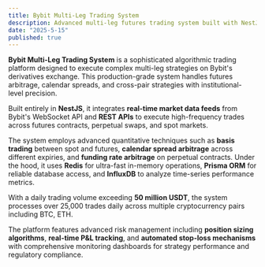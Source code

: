 ```yaml
---
title: Bybit Multi-Leg Trading System
description: Advanced multi-leg futures trading system built with NestJS, WebSocket, Redis, Prisma ORM, and InfluxDB, executing complex strategies on Bybit's derivatives platform. It delivers high-frequency arbitrage and spread trading with sub-millisecond precision across multiple futures contracts and perpetual swaps.
date: "2025-5-15"
published: true
---
```


**Bybit Multi-Leg Trading System** is a sophisticated algorithmic trading platform designed to execute complex multi-leg strategies on Bybit's derivatives exchange. This production-grade system handles futures arbitrage, calendar spreads, and cross-pair strategies with institutional-level precision.

Built entirely in **NestJS**, it integrates **real-time market data feeds** from Bybit's WebSocket API and **REST APIs** to execute high-frequency trades across futures contracts, perpetual swaps, and spot markets.

The system employs advanced quantitative techniques such as **basis trading** between spot and futures, **calendar spread arbitrage** across different expiries, and **funding rate arbitrage** on perpetual contracts. Under the hood, it uses **Redis** for ultra-fast in-memory operations, **Prisma ORM** for reliable database access, and **InfluxDB** to analyze time-series performance metrics.

With a daily trading volume exceeding **50 million USDT**, the system processes over 25,000 trades daily across multiple cryptocurrency pairs including BTC, ETH.

The platform features advanced risk management including **position sizing algorithms**, **real-time P&L tracking**, and **automated stop-loss mechanisms** with comprehensive monitoring dashboards for strategy performance and regulatory compliance.
